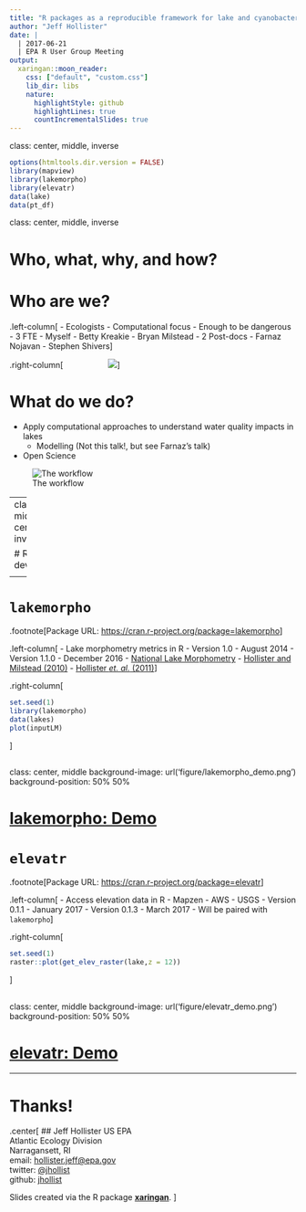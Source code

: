 ```yaml
---
title: "R packages as a reproducible framework for lake and cyanobacteria research"
author: "Jeff Hollister"
date: |
  | 2017-06-21
  | EPA R User Group Meeting
output:
  xaringan::moon_reader:
    css: ["default", "custom.css"]
    lib_dir: libs
    nature:
      highlightStyle: github
      highlightLines: true
      countIncrementalSlides: true
---
```

class: center, middle, inverse

```r
options(htmltools.dir.version = FALSE)
library(mapview)
library(lakemorpho)
library(elevatr)
data(lake)
data(pt_df)
```

class: center, middle, inverse

# Who, what, why, and how?

<!--#########################################################################-->
---

# Who are we?

.left-column[
- Ecologists 
- Computational focus
  - Enough to be dangerous
- 3 FTE
  - Myself
  - Betty Kreakie
  - Bryan Milstead
- 2 Post-docs
  - Farnaz Nojavan
  - Stephen Shivers
]

.right-column[
<img src="figure/comp_eco_crew.jpg" style="margin-left: 75px"></img>
]

<!--#########################################################################-->
---

# What do we do? 

- Apply computational approaches to understand water quality impacts in lakes
  - Modelling (Not this talk!, but see Farnaz's talk)
- Open Science


![The workflow](figure/cyano_model_function.jpg)


---
class: middle, center, inverse

# R package development

<!--#########################################################################-->
---

# `lakemorpho`

.footnote[Package URL: <https://cran.r-project.org/package=lakemorpho>]

.left-column[
- Lake morphometry metrics in R
- Version 1.0 
  - August 2014
- Version 1.1.0 
  - December 2016
- [National Lake Morphometry](https://edg.epa.gov/metadata/catalog/search/resource/details.page?uuid=%7B495CBAED-9BB9-49B4-80A7-1C91DE5FCA95%7D)
- [Hollister and Milstead (2010)](http://dx.doi.org/10.1080/07438141.2010.504321)
- [Hollister *et. al.* (2011)](http://dx.doi.org/10.1371/journal.pone.0025764)
]

.right-column[
```r
set.seed(1)
library(lakemorpho)
data(lakes)
plot(inputLM)
```
]


<!--#########################################################################-->
---
class: center, middle
background-image: url('figure/lakemorpho_demo.png')
background-position: 50% 50%

# [lakemorpho: Demo](http://server.jwhollister.com:8787)


<!--#########################################################################-->
---

# `elevatr`

.footnote[Package URL: <https://cran.r-project.org/package=elevatr>]

.left-column[
- Access elevation data in R
  - Mapzen
  - AWS
  - USGS
- Version 0.1.1 
  - January 2017
- Version 0.1.3 
  - March 2017
- Will be paired with `lakemorpho`
]

.right-column[
```r
set.seed(1)
raster::plot(get_elev_raster(lake,z = 12))
```
]

<!--#########################################################################-->
---
class: center, middle
background-image: url('figure/elevatr_demo.png')
background-position: 50% 50%

# [elevatr: Demo](http://server.jwhollister.com:8787)

---

# Thanks!
.center[
## Jeff Hollister
US EPA </br>
Atlantic Ecology Division </br>
Narragansett, RI </br>
email: [hollister.jeff@epa.gov](mailto:hollister.jeff@epa.gov) </br>
twitter: [@jhollist](https://twitter.com/jhollist) </br>
github: [jhollist](https://github.com/jhollist) </br>


Slides created via the R package [**xaringan**](https://github.com/yihui/xaringan).
]

